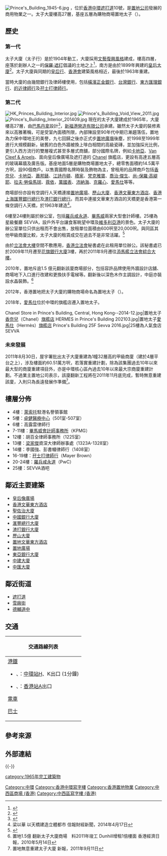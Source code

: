 {{noteTA
|1=zh-hant:聖佐治大廈; zh-hans:圣佐治大厦;
}}
{{Infobox building
| name                = 太子大廈
| native_name         = Prince's Building
| native_name_lang    =
| logo                =
| logo_size           =
| logo_caption        =
| image               = 太子大廈 Prince's Building (Vertical), 2018.jpg
| image_size          = 270
| image_caption       = 第二代太子大廈
| map_type            =
| map_caption         =
| map_size            =
| map_dot_label       =
| map_dot_mark        =
| status              =
| cancelled           =
| topped_out          =
| building_type       =
| architectural_style =
| use                 =
| location            =
| address             = [[香港|香港]][[中環|中環]][[遮打道|遮打道]]10號
| location_city       = <!-- or | location_town       = -->
| location_country    =
| start_date          =
| stop_date           =
| built               = 1965年
| est_completion      =
| topped_out_date     =
| completion_date     =
| cost                =
| ren_cost            =
| client              =
| owner               = [[香港置地|香港置地]]
| landlord            =
| height              =
| architectural       =
| tip                 =
| top_floor           = 27層
| floor_count         =
| floor_area          =
| architect           =
| architecture_firm   = [[巴馬丹拿|巴馬丹拿]]
| developer           =
| main_contractor     =
| awards              =
| rooms               = <!-- or | unit_count          = -->
| parking             =
| website             = {{URL|https://www.hkland.com/tc/properties/china/hong-kong/princes-building.html}}
| references          =
}}
[[File:Prince's_Building_1945-6.jpg|thumb]]
{{engname|太子大廈|Prince's Building}}，位於[[香港|香港]][[中環|中環]][[遮打道|遮打道]]10號，是[[置地公司|置地公司]]發展的商用物業之一。太子大廈樓高27層，基座五層為購物商場置地太子（{{lang|en|Landmark Prince's}}）。

==歷史==
===第一代===
太子大廈（太子行）是於1904年動工，大廈採用[[文藝復興建築|文藝復興風格]]建成，樓高四層，座落於創辦人之一的[[保羅·遮打|保羅·遮打]]倡議的土地之上<ref>{{Cite web |url=http://gwulo.com/node/2640?page=1 |title=存档副本 |accessdate=2012-04-08 |archive-date=2012-03-27 |archive-url=https://web.archive.org/web/20120327182404/http://gwulo.com/node/2640?page=1 |dead-url=no }}</ref>，南方是由{{link-en|利安 (公司)|Leigh & Orange|利安}}於1899年興建的[[皇后大廈|皇后大廈]]<ref name="Colonization2">{{cite journal|author=|date=2006-05-30|title=From British Colonization to Japanese Invasion|journal=HKIA Journal|volume=|issue=Issue No. 45: 50 years of Hong Kong Institute of Architects|pages=47|publisher=|doi=|pmid=|pmc=|url=http://www.hkia.net/en/pdf/journal/journal_issue45_03.pdf|accessdate=|deadurl=yes|archiveurl=https://web.archive.org/web/20120218084111/http://www.hkia.net/en/pdf/journal/journal_issue45_03.pdf|archivedate=2012-02-18}}</ref>。太子大廈與同期的[[皇后行|皇后行]]、[[香港會所大廈|香港會]]建築風格相近，最後於1963年重建。

當時大廈的由幾間銀行及律師樓使用，包括[[横滨正金银行|橫濱正金銀行]]、[[台灣銀行|台灣銀行]]、[[東方匯理銀行|東方匯理銀行]]、[[的近律師行|的近律師行]]及[[孖士打律師行|孖士打律師行]]。

===第二代===
[[File:HK_Princes_Building_Interior.jpg|thumb]]
[[File:Prince's_Building_Void_View_2011.jpg|thumb]]
[[File:Prince's_Building_Interior_201409.jpg|thumb]]
現在的太子大廈建成於1965年，大廈樓高27層，由[[巴馬丹拿|巴馬丹拿]]設計<ref>{{cite web|url=http://www.hkej.com/template/lj/jsp/d003.jsp|title=巴馬丹拿與公和洋行 建築與藝術|work=[[信報|信報]]財經新聞 Lifestyle Journal|author=|date=|archiveurl=https://web.archive.org/web/20140415051918/http://www.hkej.com/template/lj/jsp/d003.jsp|archivedate=2014-04-15|access-date=2018-08-21|dead-url=no}}</ref>，[[新福港|新福港營造有限公司]]承建。雖然太子大廈的裝修素來以高雅著稱，可是受室內面積所限，內部陳設至90年代中期已漸趨落伍，置地為力保中環地王的美譽，九七回歸之後亦正式步[[置地廣塲|置地廣塲]]後塵，於1998至1999年進行大規模翻新，破舊的白色外牆被換上啡白相間的高級瓷磚，並加強採光比例，更引入西方流行的雙層複式甚至多層式商舖，部分國際名牌，例如[[卡地亞|卡地亞]]、[[梵克雅寶|Van Cleef & Arpels]]、面向皇后像廣場及遮打道的 [[香奈兒|Chanel]] 旗艦店，更設有高達五層高的玻璃幕牆及廣告版。基座地面5層是購物商場置地太子，總零售面積約14.5萬平方呎，設90個商戶。以售賣國際名牌時裝及飾物為主，曾租用的品牌商戶包括[[香奈兒|香奈兒]]、[[卡地亞|卡地亞]]、[[蕭邦錶|蕭邦錶]]、[[江詩丹頓|江詩丹頓]]、[[積家|積家]]、[[梵克雅寶|梵克雅寶]]、[[喬治·傑生|喬治·傑生]]、[[尚-保羅·高緹耶|尚-保羅·高緹耶]]、[[拉夫·勞倫馬球|拉夫·勞倫馬球]]、[[蔻依|蔻依]]，[[萬國表|萬國表]]、[[沛納海|沛納海]]、[[克羅心|克羅心]]、[[愛馬仕|愛馬仕]]等等。

商場部份亦設有空調行人天橋連接[[置地廣塲|置地廣場]]、[[歷山大廈|歷山大廈]]、[[香港文華東方酒店|香港文華東方酒店]]、[[香港滙豐總行大廈|香港上海匯豐銀行總行]]及[[渣打銀行大廈_(香港)|渣打銀行總行]]。而其中連接文華東方酒店的天橋更是香港第一條空調行人天橋，於1963年建造<ref>梁以華 以天橋建造立體都市 信報財經新聞，2014年4月17日</ref>。

6樓至24樓則屬於辦公室，包括[[羅兵咸永道|羅兵咸永道]]、[[畢馬威|畢馬威]]兩家大型會計師樓。25樓為星級餐廳 SEVVA，設戶外平台讓食客眺望中環及[[維多利亞港|維多利亞港]]的景色。太子大廈的辦公室單位只供出租而不會出售，放租單位面積由600呎至20,000呎。與同區其他甲級商廈比較，太子大廈的租賃成交在過去不是非常活躍。<ref>{{Cite web|title=Prince’s Building 太子大廈|url=https://propwiser.com.hk/tc/Building/central/%E5%A4%AA%E5%AD%90%E5%A4%A7%E5%BB%88/175|accessdate=2021-07-13|author=|date=2020-12-10|format=|publisher=博思物業网|language=|archive-date=2021-07-13|archive-url=https://web.archive.org/web/20210713100147/https://propwiser.com.hk/tc/Building/central/%E5%A4%AA%E5%AD%90%E5%A4%A7%E5%BB%88/175|dead-url=no}}</ref>

由於[[立法會大樓|立法會大樓]]空間不敷應用，[[香港立法會|香港立法會]]秘書處在此租用單位辦公。該秘書處已於2009年11月遷至[[花旗銀行大廈|花旗銀行大廈]]3樓，再於2011年9月遷往[[添馬艦|添馬艦]][[立法會綜合大樓|立法會綜合大樓]]。

2010年，置地斥逾1.5 億元翻新該廈商場部分，包括容許品牌使用外牆設計店舖、商場地下入口進行改建和更換扶手電梯等。翻新後以深色木作主調設計，中庭亦裝設水晶裝飾。<ref>置地1.5億 翻新太子大廈商場　料2011年竣工 Dunhill增租1倍樓面 香港經濟日報，2010年5月14日</ref>

2012年，香港置地把太子大廈的購物商場命名為置地太子（{{lang|en|Landmark Prince's}}）。

2018年，[[愛馬仕|愛馬仕]]位於中環的旗艦店遷入置地太子。

<gallery mode=packed heights=150px style="text-align:left">
Chanel Store in Prince's Building, Central, Hong Kong--2014-12.jpg|置地太子[[香奈兒|香奈兒]]（Chanel）[[旗艦店|旗艦店]]
HERMES in Prince's Building 202103.jpg|置地太子[[愛馬仕|愛馬仕]]（Hermès）[[旗艦店|旗艦店]]
Prince's Building 25F Sevva 2016.jpg|25樓為人氣食店SEVVA
</gallery>

===未來發展===
2011年8月30日，屋宇署批出太子大廈重建為1幢32層高的甲級商廈（建於4層平台之上），涉及樓面約60.51萬方呎，若落實重建計劃，除為該集團過去10年以來最大型的商廈重建項目外，亦是中環核心區內過去10年以來最大宗商廈重建計劃。不過業主置地公司表示，該廈翻新工程將在2011年11月底完成，暫時無意重建該廈，入則只為長遠發展作準備<ref>置地無意重建太子大廈 新報，2011年9月11日</ref>。

==樓層分佈==
*4樓︰[[萊索托|萊索托]]駐港名譽領事館
*5樓：[[卓健醫療|卓健醫療中心]]（501室-507室）
*6樓：高露雲律師行
*7-11樓：[[畢馬威會計師事務所|畢馬威會計師事務所]]（KPMG）
*12樓：胡百全律師事務所（1225室）
*13樓：[[梁家傑|梁家傑]]資深大律師辦事處（1323A-1328室）
*14樓：李國強、彭書幗律師行（1408室）
*16-19樓：[[孖士打律師行|孖士打律師行]]（Mayer Brown）
*20-24樓：[[羅兵咸永道|羅兵咸永道]]（PwC）
*25樓：SEVVA酒吧

==鄰近主要建築==
*[[皇后像廣場|皇后像廣場]]
*[[香港文華東方酒店|香港文華東方酒店]]
*[[聖佐治大廈|聖佐治大廈]]
*[[中國銀行大廈_(香港)|中國銀行大廈]]
*[[滙豐總行大廈|滙豐總行大廈]]
*[[渣打銀行大廈|渣打銀行大廈]]
*[[歷山大廈|歷山大廈]]
*[[置地文華東方酒店|置地文華東方酒店]]
*[[置地廣塲|置地廣場]]
*[[東亞銀行|東亞銀行大廈]]
*[[中建大廈|中建大廈]]
*[[中匯大廈_(香港|中匯大廈]]

==鄰近街道==
*[[遮打道|遮打道]]
*[[雪廠街|雪廠街]]
*[[德輔道|德輔道中]]

==交通==
{| class="mw-collapsible mw-collapsed wikitable" style="background:white; margin: 0 auto; width: auto;" 
! 交通路線列表
|-
|
;[[港鐵|港鐵]]
*{{港鐵路線標誌|TWL}}、{{港鐵路線標誌|ISL}}：[[中環站|中環站]]H、K出口 (1分鐘)
*{{港鐵路線標誌|TCL}}、{{港鐵路線標誌|AEL}}：[[香港站|香港站]]A出口
;[[香港電車|電車]]

;[[巴士|巴士]]
{{港島巴士簡單列表|1|1P|2|5B|5X|6|6A|6X|11|12|12A|13|15|18|30X|40M|70|70P|75|260|720|722|780|788|N8X|N90}}
{{過海隧道巴士簡單列表|101|104|109|111|111P|113|115|115P|182|182X|302|307|307A|373|601P|603|603A|603P|603S|619|619P|619X|641|673|680X|681|681P|690|690P|900|905|905A|905P|907B|907C|914|914P|914X|930|930X|934|934A|935|936|936A|948|948P|948X|960|960C|960P|960S|961|961P|961S|962|962B|962X|967|967X|968|968A|968X|969|969A|969X|978|978A|980A|980X|981P|982X|985|985A|985B|N121|N182|N307|N368|N373|N619|N680|N691|N930|N962|N969}}
{{大嶼山巴士簡單列表|A11|E11|E11A|E11B|N11|NA11}}
|}

==參考來源==
{{reflist|32em}}

==外部連結==
{{commonscat-inline|Prince's Building}}

{{-}}
{{怡和洋行}}

[[category:1965年完工建築物|category:1965年完工建築物]]
[[Category:中環|Category:中環]]
[[Category:香港中環寫字樓|Category:香港中環寫字樓]]
[[Category:香港置地物業|Category:香港置地物業]]
[[Category:中西區商場_(香港)|Category:中西區商場 (香港)]]
[[Category:中西區寫字樓_(香港)|Category:中西區寫字樓 (香港)]]